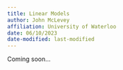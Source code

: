 ```yaml
---
title: Linear Models
author: John McLevey
affiliation: University of Waterloo
date: 06/10/2023
date-modified: last-modified
---
```


Coming soon...